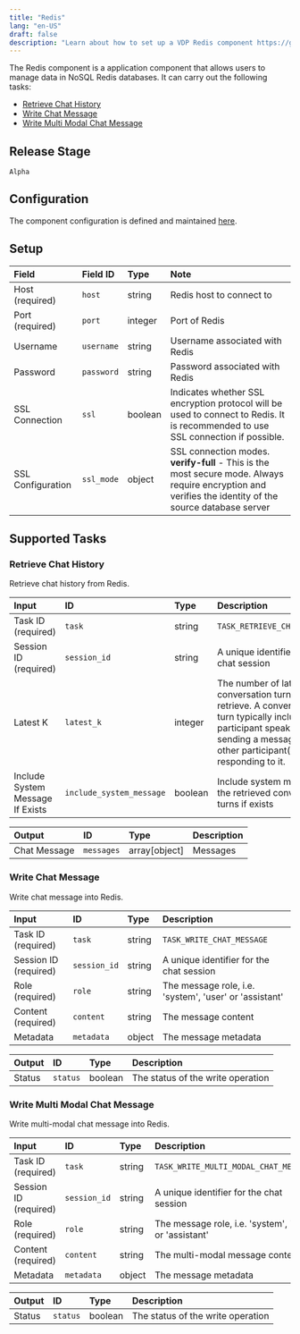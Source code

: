 ```yaml
---
title: "Redis"
lang: "en-US"
draft: false
description: "Learn about how to set up a VDP Redis component https://github.com/instill-ai/instill-core"
---
```


The Redis component is a application component that allows users to manage data in NoSQL Redis databases.
It can carry out the following tasks:

- [Retrieve Chat History](#retrieve-chat-history)
- [Write Chat Message](#write-chat-message)
- [Write Multi Modal Chat Message](#write-multi-modal-chat-message)

## Release Stage

`Alpha`

## Configuration

The component configuration is defined and maintained [here](https://github.com/instill-ai/component/blob/main/application/redis/v0/config/definition.json).

## Setup

| Field | Field ID | Type | Note |
| :--- | :--- | :--- | :--- |
| Host (required) | `host` | string | Redis host to connect to |
| Port (required) | `port` | integer | Port of Redis |
| Username | `username` | string | Username associated with Redis |
| Password | `password` | string | Password associated with Redis |
| SSL Connection | `ssl` | boolean | Indicates whether SSL encryption protocol will be used to connect to Redis. It is recommended to use SSL connection if possible. |
| SSL Configuration | `ssl_mode` | object | SSL connection modes.    <b>verify-full</b> - This is the most secure mode. Always require encryption and verifies the identity of the source database server |

## Supported Tasks

### Retrieve Chat History

Retrieve chat history from Redis.

| Input | ID | Type | Description |
| :--- | :--- | :--- | :--- |
| Task ID (required) | `task` | string | `TASK_RETRIEVE_CHAT_HISTORY` |
| Session ID (required) | `session_id` | string | A unique identifier for the chat session |
| Latest K | `latest_k` | integer | The number of latest conversation turns to retrieve. A conversation turn typically includes one participant speaking or sending a message, and the other participant(s) responding to it. |
| Include System Message If Exists | `include_system_message` | boolean | Include system message in the retrieved conversation turns if exists |

| Output | ID | Type | Description |
| :--- | :--- | :--- | :--- |
| Chat Message | `messages` | array[object] | Messages |

### Write Chat Message

Write chat message into Redis.

| Input | ID | Type | Description |
| :--- | :--- | :--- | :--- |
| Task ID (required) | `task` | string | `TASK_WRITE_CHAT_MESSAGE` |
| Session ID (required) | `session_id` | string | A unique identifier for the chat session |
| Role (required) | `role` | string | The message role, i.e. 'system', 'user' or 'assistant' |
| Content (required) | `content` | string | The message content |
| Metadata | `metadata` | object | The message metadata |

| Output | ID | Type | Description |
| :--- | :--- | :--- | :--- |
| Status | `status` | boolean | The status of the write operation |

### Write Multi Modal Chat Message

Write multi-modal chat message into Redis.

| Input | ID | Type | Description |
| :--- | :--- | :--- | :--- |
| Task ID (required) | `task` | string | `TASK_WRITE_MULTI_MODAL_CHAT_MESSAGE` |
| Session ID (required) | `session_id` | string | A unique identifier for the chat session |
| Role (required) | `role` | string | The message role, i.e. 'system', 'user' or 'assistant' |
| Content (required) | `content` | string | The multi-modal message content |
| Metadata | `metadata` | object | The message metadata |

| Output | ID | Type | Description |
| :--- | :--- | :--- | :--- |
| Status | `status` | boolean | The status of the write operation |
